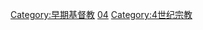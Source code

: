 {{Catmore}}

[[Category:早期基督教|Category:早期基督教]]
[[Category:各世纪基督教|04]]
[[Category:4世纪宗教|Category:4世纪宗教]]
